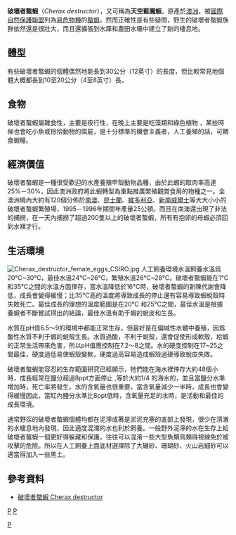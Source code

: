 {{noteTA
|G1=長度單位
|G2=地名
}}
{{Speciesbox 
| taxon = Cherax destructor
| authority = Clark, 1936
| status = VU
| status_system = iucn2.3
| status_ref = <ref name=iucn>{{IUCN|version =1996|assessors=Crandall, K.A.|year=1996|id=4622|title=Cherax destructor|downloaded=2018-08-08}}</ref>
| image = Cherax destructor (Cyan yabby).jpg
| image_caption =蓝色的破壞者螯蝦
}}
'''破壞者螯蝦'''（''Cherax destructor''），又可稱為'''天空藍魔蝦'''，原產於[[澳洲|澳洲]]，被[[國際自然保護聯盟|國際自然保護聯盟]]列為[[易危物種|易危物種]]的[[螯蝦|螯蝦]]。然而正確性是有些疑問，野生的破壞者螯蝦族群依然還是很壯大，而且還擴張到水庫和農田水壩中建立了新的棲息地。

==體型==
有些破壞者螯蝦的個體偶然地能長到30公分（12英寸）的長度，但比較常見地個體大概都長到10至20公分（4至8英寸）長。

==食物==
破壞者螯蝦屬雜食性，主要是夜行性，在晚上主要是吃藻類和綠色植物 ，某些時候也會吃小魚或撿拾動物的腐屍，是十分標準的機會主義者，人工養殖的話，可餵食蝦糧。

==經濟價值==
破壞者螯蝦是一種很受歡迎的水產養殖甲殼動物品種，由於此蝦的取肉率高達25%－30%，因此澳洲政府將此蝦轉型為重點推廣繁殖觀賞食用的物種之一。全澳洲境內大約有120個分佈於[[南澳洲|南澳]]、[[昆士蘭州|昆士蘭]]、[[維多利亞州|維多利亞]]、[[新南威爾士州|新南威爾士]]等大大小小的破壞者螯蝦繁殖場，1995－1996年期間年產量25公頓。而且在南澳還出現了非法的捕撈，在一天內捕撈了超過200隻以上的破壞者螯蝦，所有有抱卵的母蝦必須回到水裡才行。

==生活環境==
[[File:Cherax_destructor_female_eggs_CSIRO.jpg|thumb]]
人工飼養環境水溫飼養水溫爲20℃~30℃，最佳水溫24℃~26℃，繁殖水溫26℃~28℃。破壞者螯蝦能在1℃和35℃之間的水溫方面倖存，當水溫降低於16℃時，破壞者螯蝦的新陳代謝會降低，成長會變得緩慢；比35℃高的溫度將導致成長的停止還有容易導致蝦蛻殼時失敗死亡。最佳成長的理想的溫度範圍是在20℃ 和25℃之間，最佳水溫是根據養蝦者不斷嘗試得出的結論，最佳水溫有助于蝦的蛻皮和生長。

水質在pH值6.5～9的環境中都能正常生存，但最好是在偏堿性水體中養殖，因爲酸性水質不利于蝦的蛻殼生長。水質過酸，不利于蛻殼，還會促使形成軟殼，給蝦的正常生活帶來危害，所以pH值應控制在7.2～8之間。水的硬度控制在17~25之間最佳，硬度過低易使蝦殼變軟，硬度過高容易造成蝦殼過硬導致蛻皮失敗。

破壞者螯蝦能容忍的生存範圍研究已經顯示，牠們能在海水裡倖存大約48個小時，成長經常在鹽分超過8ppt方面停止 ,等於大約1/4 的海水的，並且當鹽分水準增加時，死亡率將發生。水的含氧量也很重要，當含氧量減少一半時，成長也會變得緩慢因此，當缸內鹽分水準比8ppt低時，含氧量充足的水時，是活動和最佳的成長環境。

通常野採的破壞者螯蝦個體均都在泥濘或著是淤泥充塞的底部上發現，很少在清澈的水棲息地內發現，因此適度混濁的水也利於飼養。一般野外泥濘的水在生存上給破壞者螯蝦一個更好得躲藏和保護，往往可以混淆一些大型魚類鳥類得視線免於被攻擊的危險。所以在人工飼養上面底材選擇除了大磯砂、珊瑚砂、火山岩細砂可以適當得加入一些黑土。

==參考資料==
*[https://en.wikipedia.org/wiki/Common_yabby 破壞者螯蝦 Cherax destructor] {{Wayback|url=https://en.wikipedia.org/wiki/Common_yabby |date=20161010154928 }}
{{reflist}}

{{Taxonbar}}
{{Edible crustaceans}}

[[category:滑螯虾属|P]]
[[category:易危物種|P]]
[[Category:1936年描述的动物|P]]
